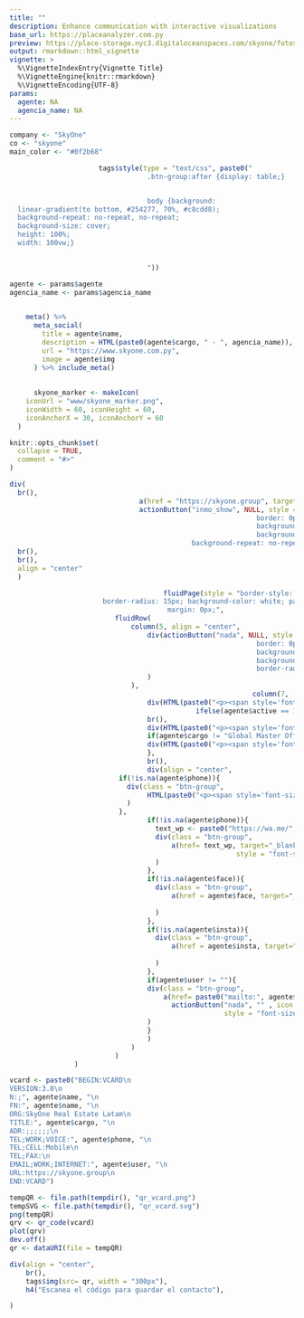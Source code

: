```yaml
---
title: ""
description: Enhance communication with interactive visualizations 
base_url: https://placeanalyzer.com.py
preview: https://place-storage.nyc3.digitaloceanspaces.com/skyone/fotos-inmo/skyone_inmueble_0000000006-01-small.jpg
output: rmarkdown::html_vignette
vignette: >
  %\VignetteIndexEntry{Vignette Title}
  %\VignetteEngine{knitr::rmarkdown}
  %\VignetteEncoding{UTF-8}
params: 
  agente: NA
  agencia_name: NA
---
```



```r

company <- "SkyOne"
co <- "skyone"
main_color <- "#0f2b68"

```

```r

                      tags$style(type = "text/css", paste0("
                                  .btn-group:after {display: table;}


                                  body {background:
  linear-gradient(to bottom, #254277, 70%, #c8cdd8);
  background-repeat: no-repeat, no-repeat;
  background-size: cover;
  height: 100%;
  width: 100vw;}
  

                                  "))

```


```r

agente <- params$agente
agencia_name <- params$agencia_name    

    
    meta() %>%
      meta_social(
        title = agente$name,
        description = HTML(paste0(agente$cargo, " - ", agencia_name)),
        url = "https://www.skyone.com.py",
        image = agente$img
      ) %>% include_meta()
    
    
      skyone_marker <- makeIcon(
    iconUrl = "www/skyone_marker.png",
    iconWidth = 60, iconHeight = 60,
    iconAnchorX = 30, iconAnchorY = 60
  )

knitr::opts_chunk$set(
  collapse = TRUE,
  comment = "#>"
)

```

```r
div(
  br(),
                                a(href = "https://skyone.group", target="_blank", 
                                actionButton("inmo_show", NULL, style = "background-color: transparent;
                                                             border: 0px; width:160px; height: 45px; margin: 0px;
                                                             background-image: url('https://place-storage.nyc3.digitaloceanspaces.com/skyone/skyone_logo_blanco.png');
                                                             background-size: 160px;
                                             background-repeat: no-repeat, no-repeat;")),
  br(),
  br(),
  align = "center"
  )
```

```r
                                      fluidPage(style = "border-style: solid; border-width: 1px; border-color: #aaaaaa; 
                       border-radius: 15px; background-color: white; padding: 10px;
                                       margin: 0px;",
                          fluidRow(
                              column(5, align = "center",
                                  div(actionButton("nada", NULL, style = paste0('background-color: transparent;
                                                             border: 0px; width: 250px; height: 250px; margin: 0px;
                                                             background-image: url("', agente$img, '");
                                                             background-size: cover, 250px 250px;
                                                             border-radius: 10px')),
                                  )
                              ),
                                                            column(7,
                                  div(HTML(paste0("<p><span style='font-size: 130%; font-weight: normal; color: #888888'>Estado: ", 
                                              ifelse(agente$active == 1, "Activo", "Inactivo"), "</span></p>")), align = "center"),
                                  br(),
                                  div(HTML(paste0("<p><span style='font-size: 160%; font-weight: bold; color: #3e567f'>", agente$name, "</span></p>")), align = "center"),                                       div(HTML(paste0("<p><span style='font-size: 140%; font-weight: normal; color: #666666'>", agente$cargo, "</span></p>")), align = "center"),
                                  if(agente$cargo != "Global Master Office"){ 
                                  div(HTML(paste0("<p><span style='font-size: 140%; font-weight: normal; color: #666666'>", agencia_name, "</span></p>")), align = "center")
                                  },
                                  br(),
                                  div(align = "center",
                           if(!is.na(agente$phone)){
                             div(class = "btn-group",
                                  HTML(paste0("<p><span style='font-size: 120%; font-weight: bold; padding: 0px; color: #000000'>", agente$phone, "</span></p>"))
                             )
                           },
                                  if(!is.na(agente$phone)){
                                    text_wp <- paste0("https://wa.me/", agente$phone, "?text=", "")
                                    div(class = "btn-group",
                                        a(href= text_wp, target="_blank", actionButton("nada", NULL , icon = icon("whatsapp"),
                                                        style = "font-size: 180%; padding: 0px;  padding-left: 5px; background-color: transparent; border-color: transparent"))
                                    )
                                  },
                                  if(!is.na(agente$face)){
                                    div(class = "btn-group",
                                        a(href = agente$face, target="_blank", actionButton("nada", NULL , icon = icon("facebook"),
                                                                                            style = "font-size: 180%; padding: 0px; padding-left: 15px; background-color: transparent; border-color: transparent"))
                                    )
                                  },
                                  if(!is.na(agente$insta)){
                                    div(class = "btn-group",
                                        a(href = agente$insta, target="_blank", actionButton("nada", NULL , icon = icon("instagram"),
                                                                                           style = "font-size: 180%; padding: 0px; padding-left: 15px; background-color: transparent; border-color: transparent"))
                                    )
                                  },
                                  if(agente$user != ""){
                                  div(class = "btn-group",
                                      a(href= paste0("mailto:", agente$user), target="_blank", 
                                        actionButton("nada", "" , icon = icon("envelope"),
                                                     style = "font-size: 180%; padding: 0px; padding-left: 15px; background-color: transparent; border-color: transparent"))
                                  )
                                  }
                                  )
                              )
                          )
                )
```

```r

vcard <- paste0("BEGIN:VCARD\n
VERSION:3.0\n
N:;", agente$name, "\n
FN:", agente$name, "\n
ORG:SkyOne Real Estate Latam\n
TITLE:", agente$cargo, "\n
ADR:;;;;;;\n
TEL;WORK;VOICE:", agente$phone, "\n
TEL;CELL:Mobile\n
TEL;FAX:\n
EMAIL;WORK;INTERNET:", agente$user, "\n
URL:https://skyone.group\n
END:VCARD")

tempQR <- file.path(tempdir(), "qr_vcard.png")
tempSVG <- file.path(tempdir(), "qr_vcard.svg")
png(tempQR)
qrv <- qr_code(vcard)
plot(qrv)
dev.off()
qr <- dataURI(file = tempQR)

```

```r
div(align = "center",
    br(),
    tags$img(src= qr, width = "300px"),
    h4("Escanea el código para guardar el contacto"),

)
```
